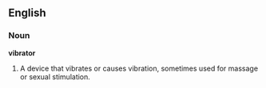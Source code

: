 ==English==

===Noun===
'''vibrator'''
#A device that vibrates or causes vibration, sometimes used for massage or sexual stimulation.